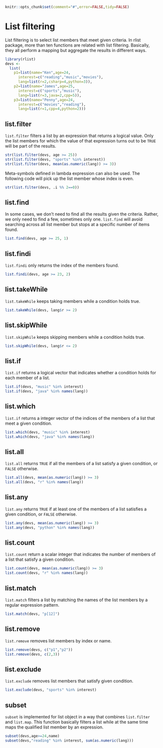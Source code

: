 <!--
%\VignetteEngine{knitr}
%\VignetteIndexEntry{List filtering}
-->

```r
knitr::opts_chunk$set(comment="#",error=FALSE,tidy=FALSE)
```

# List filtering

List filtering is to select list members that meet given criteria. In rlist package, more than ten functions are related with list filtering. Basically, they all perform a mapping but aggregate the results in different ways.

```r
library(rlist)
devs <- 
  list(
    p1=list(name="Ken",age=24,
      interest=c("reading","music","movies"),
      lang=list(r=2,csharp=4,python=3)),
    p2=list(name="James",age=25,
      interest=c("sports","music"),
      lang=list(r=3,java=2,cpp=5)),
    p3=list(name="Penny",age=24,
      interest=c("movies","reading"),
      lang=list(r=1,cpp=4,python=2)))
```

## list.filter

`list.filter` filters a list by an expression that returns a logical value. Only the list members for which the value of that expression turns out to be `TRUE` will be part of the results.

```r
str(list.filter(devs, age >= 25))
str(list.filter(devs, "sports" %in% interest))
str(list.filter(devs, mean(as.numeric(lang)) >= 3))
```

Meta-symbols defined in lambda expression can also be used. The following code will pick up the list member whose index is even.

```r
str(list.filter(devs, .i %% 2==0))
```

## list.find

In some cases, we don't need to find all the results given the criteria. Rather, we only need to find a few, sometimes only one. `list.find` will avoid searching across all list member but stops at a specific number of items found.

```r
list.find(devs, age >= 25, 1)
```

## list.findi

`list.findi` only returns the index of the members found.

```r
list.findi(devs, age >= 23, 2)
```

## list.takeWhile

`list.takeWhile` keeps taking members while a condition holds true.

```r
list.takeWhile(devs, lang$r >= 2)
```

## list.skipWhile

`list.skipWhile` keeps skipping members while a condition holds true.

```r
list.skipWhile(devs, lang$r <= 2)
```

## list.if

`list.if` returns a logical vector that indicates whether a condition holds for each member of a list.

```r
list.if(devs, "music" %in% interest)
list.if(devs, "java" %in% names(lang))
```

## list.which

`list.if` returns a integer vector of the indices of the members of a list that meet a given condition.

```r
list.which(devs, "music" %in% interest)
list.which(devs, "java" %in% names(lang))
```

## list.all

`list.all` returns `TRUE` if all the members of a list satisfy a given condition, or `FALSE` otherwise.

```r
list.all(devs, mean(as.numeric(lang)) >= 3)
list.all(devs, "r" %in% names(lang))
```

## list.any

`list.any` returns `TRUE` if at least one of the members of a list satisfies a given condition, or `FALSE` otherwise.

```r
list.any(devs, mean(as.numeric(lang)) >= 3)
list.any(devs, "python" %in% names(lang))
```

## list.count

`list.count` return a scalar integer that indicates the number of members of a list that satisfy a given condition.

```r
list.count(devs, mean(as.numeric(lang)) >= 3)
list.count(devs, "r" %in% names(lang))
```

## list.match

`list.match` filters a list by matching the names of the list members by a regular expression pattern.

```r
list.match(devs, "p[12]")
```

## list.remove

`list.remove` removes list members by index or name.

```r
list.remove(devs, c("p1","p2"))
list.remove(devs, c(2,3))
```

## list.exclude

`list.exclude` removes list members that satisfy given condition.

```r
list.exclude(devs, "sports" %in% interest)
```

## subset

`subset` is implemented for list object in a way that combines `list.filter` and `list.map`. This function basically filters a list while at the same time maps the qualified list member by an expression.

```r
subset(devs,age>=24,name)
subset(devs,"reading" %in% interest, sum(as.numeric(lang)))
```

